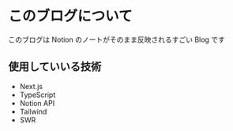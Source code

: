 # このブログについて

このブログは Notion のノートがそのまま反映されるすごい Blog です

## 使用していいる技術

- Next.js
- TypeScript
- Notion API
- Tailwind
- SWR
